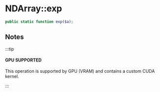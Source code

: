 
# NDArray::exp

```php
public static function exp($a);
```

## Notes

:::tip

#### GPU SUPPORTED
This operation is supported by GPU (VRAM) and contains a custom CUDA kernel.

:::
